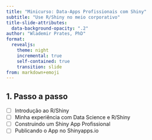 ```yaml
---
title: "Minicurso: Data-Apps Profissionais com Shiny"
subtitle: "Use R/Shiny no meio corporativo"
title-slide-attributes:
  data-background-opacity: ".2"
author: "Wlademir Prates, PhD"
format:
  revealjs: 
    theme: night
    incremental: true
    self-contained: true
    transition: slide
from: markdown+emoji
---
```


## 1. Passo a passo

- [ ] Introdução ao R/Shiny
- [ ] Minha experiência com Data Science e R/Shiny
- [ ] Construindo um Shiny App Profissional
- [ ] Publicando o App no Shinyapps.io

